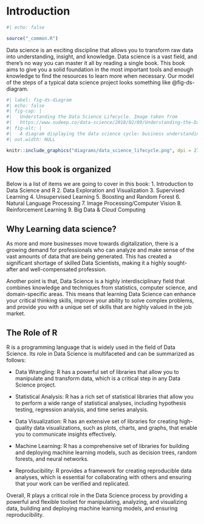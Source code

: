 # Introduction {#sec-intro .unnumbered}

```r
#| echo: false

source("_common.R")
```

Data science is an exciting discipline that allows you to transform raw data into understanding, insight, and knowledge. Data science is a vast field, and there's no way you can master it all by reading a single book. This book aims to give you a solid foundation in the most important tools and enough knowledge to find the resources to learn more when necessary. Our model of the steps of a typical data science project looks something like @fig-ds-diagram.

```r
#| label: fig-ds-diagram
#| echo: false
#| fig-cap: |
#|   Understanding the Data Science Lifecycle. Image taken from 
#|   https://www.sudeep.co/data-science/2018/02/09/Understanding-the-Data-Science-Lifecycle.html
#| fig-alt: |
#|   A diagram displaying the data science cycle: business understanding -> data mining -> data cleaning -> data exploration -> feature engineering -> predictive model -> visualisation
#| out.width: NULL

knitr::include_graphics("diagrams/data_science_lifecycle.png", dpi = 270)
```

## How this book is organized

Below is a list of items we are going to cover in this book:
1.  Introduction to Data Science and R
2.  Data Exploration and Visualization
3.  Supervised Learning
4.  Unsupervised Learning
5.  Boosting and Random Forest
6.  Natural Language Processing
7.  Image Processing/Computer Vision
8.  Reinforcement Learning
9.  Big Data & Cloud Computing

## Why Learning data science?

As more and more businesses move towards digitalization, there is a growing demand for professionals who can analyze and make sense of the vast amounts of data that are being generated. This has created a significant shortage of skilled Data Scientists, making it a highly sought-after and well-compensated profession.

Another point is that, Data Science is a highly interdisciplinary field that combines knowledge and techniques from statistics, computer science, and domain-specific areas. This means that learning Data Science can enhance your critical thinking skills, improve your ability to solve complex problems, and provide you with a unique set of skills that are highly valued in the job market.


## The Role of R

R is a programming language that is widely used in the field of Data Science. Its role in Data Science is multifaceted and can be summarized as follows:

- Data Wrangling: R has a powerful set of libraries that allow you to manipulate and transform data, which is a critical step in any Data Science project.

- Statistical Analysis: R has a rich set of statistical libraries that allow you to perform a wide range of statistical analyses, including hypothesis testing, regression analysis, and time series analysis.

- Data Visualization: R has an extensive set of libraries for creating high-quality data visualizations, such as plots, charts, and graphs, that enable you to communicate insights effectively.

- Machine Learning: R has a comprehensive set of libraries for building and deploying machine learning models, such as decision trees, random forests, and neural networks.

- Reproducibility: R provides a framework for creating reproducible data analyses, which is essential for collaborating with others and ensuring that your work can be verified and replicated.

Overall, R plays a critical role in the Data Science process by providing a powerful and flexible toolset for manipulating, analyzing, and visualizing data, building and deploying machine learning models, and ensuring reproducibility.